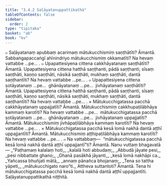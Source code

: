 ```yaml
---
title: "3.4.2 Saḷāyatanuppattikathā"
tableOfContents: false
sidebar:
  order: 2
type: "tipitaka"
basket: "ab"
book: "kv"
---
```



<DynamicBreadcrumb />

<Division number="691" book="kv" bookNo="32" page="358">

<Paragraph number="2214" book="kv">
๐ Saḷāyatanaṃ apubbaṃ acarimaṃ mātukucchismiṃ saṇṭhātīti? Āmantā. Sabbaṅgapaccaṅgī ahīnindriyo mātukucchismiṃ okkamatīti? Na hevaṃ vattabbe …pe… .
</Paragraph>

<Paragraph number="2215" book="kv">
๐ Upapattesiyena cittena cakkhāyatanaṃ saṇṭhātīti? Āmantā. Upapattesiyena cittena hatthā saṇṭhanti, pādā saṇṭhanti, sīsaṃ saṇṭhāti, kaṇṇo saṇṭhāti, nāsikā saṇṭhāti, mukhaṃ saṇṭhāti, dantā saṇṭhantīti? Na hevaṃ vattabbe …pe… .
</Paragraph>

<Paragraph number="2216" book="kv">
๐ Upapattesiyena cittena sotāyatanaṃ …pe…  ghānāyatanaṃ …pe…  jivhāyatanaṃ saṇṭhātīti? Āmantā. Upapattesiyena cittena hatthā saṇṭhanti, pādā saṇṭhanti, sīsaṃ saṇṭhāti, kaṇṇo saṇṭhāti, nāsikā saṇṭhāti, mukhaṃ saṇṭhāti, dantā saṇṭhantīti? Na hevaṃ vattabbe …pe… .
</Paragraph>

</Division>
<Division number="692" book="kv" bookNo="32" page="358">

<Paragraph number="2217" book="kv">
× Mātukucchigatassa pacchā cakkhāyatanaṃ uppajjatīti? Āmantā. Mātukucchismiṃ cakkhupaṭilābhāya kammaṃ karotīti? Na hevaṃ vattabbe …pe…  mātukucchigatassa pacchā sotāyatanaṃ …pe…  ghānāyatanaṃ …pe…  jivhāyatanaṃ uppajjatīti? Āmantā. Mātukucchismiṃ jivhāpaṭilābhāya kammaṃ karotīti? Na hevaṃ vattabbe …pe… .
</Paragraph>

<Paragraph number="2218" book="kv">
× Mātukucchigatassa pacchā kesā lomā nakhā dantā aṭṭhī uppajjantīti? Āmantā. Mātukucchismiṃ aṭṭhipaṭilābhāya kammaṃ karotīti? Na hevaṃ vattabbe …pe… .
</Paragraph>

<Paragraph number="2219" book="kv">
๐ Na vattabbaṃ—  “mātukucchigatassa pacchā kesā lomā nakhā dantā aṭṭhī uppajjantī”ti? Āmantā. Nanu vuttaṃ bhagavatā—
</Paragraph>

<Paragraph number="2220" type="verses" book="kv">
_“Paṭhamaṃ kalalaṃ hoti,_  
_kalalā hoti abbudaṃ;_  
_Abbudā jāyate pesi,_  
_pesi nibbattate ghano;_  
_Ghanā pasākhā jāyanti,_  
_kesā lomā nakhāpi ca._  

</Paragraph>

<Paragraph number="2221" type="verses" book="kv">
_Yañcassa bhuñjati mātā,_  
_annaṃ pānañca bhojanaṃ;_  
_Tena so tattha yāpeti,_  
_mātukucchigato naro”ti._  

</Paragraph>

<Paragraph number="2222" book="kv">
Attheva suttantoti? Āmantā. Tena hi mātukucchigatassa pacchā kesā lomā nakhā dantā aṭṭhī uppajjantīti.

</Paragraph>
</Division>

<Paragraph number="2223" type="center" book="kv">
Saḷāyatanuppattikathā niṭṭhitā.
</Paragraph>